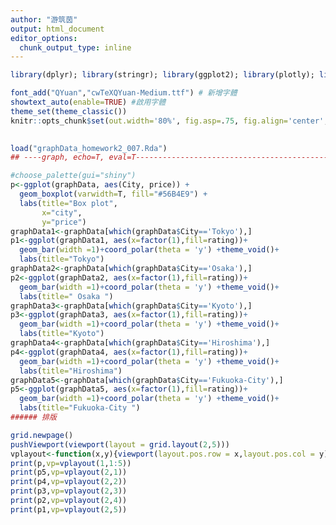 ```yaml
---
author: "游筑茵"
output: html_document
editor_options: 
  chunk_output_type: inline
---
```


```r


library(dplyr); library(stringr); library(ggplot2); library(plotly); library(lubridate); library(readr); library(tidyr); library(showtext); library(colorspace); library(magrittr)

font_add("QYuan","cwTeXQYuan-Medium.ttf") # 新增字體
showtext_auto(enable=TRUE) #啟用字體
theme_set(theme_classic())
knitr::opts_chunk$set(out.width='80%', fig.asp=.75, fig.align='center', fig.showtext=T)

 
load("graphData_homework2_007.Rda")
## ----graph, echo=T, eval=T-----------------------------------------------

#choose_palette(gui="shiny")
p<-ggplot(graphData, aes(City, price)) + 
  geom_boxplot(varwidth=T, fill="#56B4E9") + 
  labs(title="Box plot",
       x="city",
       y="price")
graphData1<-graphData[which(graphData$City=='Tokyo'),]
p1<-ggplot(graphData1, aes(x=factor(1),fill=rating))+ 
  geom_bar(width =1)+coord_polar(theta = 'y') +theme_void()+
  labs(title="Tokyo")
graphData2<-graphData[which(graphData$City=='Osaka'),]
p2<-ggplot(graphData2, aes(x=factor(1),fill=rating))+ 
  geom_bar(width =1)+coord_polar(theta = 'y') +theme_void()+
  labs(title=" Osaka ")
graphData3<-graphData[which(graphData$City=='Kyoto'),]
p3<-ggplot(graphData3, aes(x=factor(1),fill=rating))+ 
  geom_bar(width =1)+coord_polar(theta = 'y') +theme_void()+
  labs(title="Kyoto")
graphData4<-graphData[which(graphData$City=='Hiroshima'),]
p4<-ggplot(graphData4, aes(x=factor(1),fill=rating))+ 
  geom_bar(width =1)+coord_polar(theta = 'y') +theme_void()+
  labs(title="Hiroshima")
graphData5<-graphData[which(graphData$City=='Fukuoka-City'),]
p5<-ggplot(graphData5, aes(x=factor(1),fill=rating))+ 
  geom_bar(width =1)+coord_polar(theta = 'y') +theme_void()+
  labs(title="Fukuoka-City ")
###### 排版

grid.newpage()
pushViewport(viewport(layout = grid.layout(2,5)))
vplayout<-function(x,y){viewport(layout.pos.row = x,layout.pos.col = y)}
print(p,vp=vplayout(1,1:5))
print(p5,vp=vplayout(2,1))
print(p4,vp=vplayout(2,2))
print(p3,vp=vplayout(2,3))
print(p2,vp=vplayout(2,4))
print(p1,vp=vplayout(2,5))

```
 
